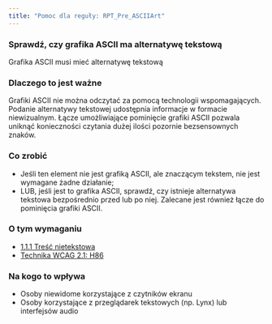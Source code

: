 ```yaml
---
title: "Pomoc dla reguły: RPT_Pre_ASCIIArt"
---
```


<div className="toolHelp">
<Row>
<Column colLg={16} colMd={8} colSm={4} className="toolHead">

### Sprawdź, czy grafika ASCII ma alternatywę tekstową

<div id="locLevel"></div>

Grafika ASCII musi mieć alternatywę tekstową

</Column>
</Row>
<Row>
<Column colLg={11} colMd={5} colSm={4} className="toolMain">

### Dlaczego to jest ważne

Grafiki ASCII nie można odczytać za pomocą technologii wspomagających. Podanie alternatywy tekstowej udostępnia informacje w formacie niewizualnym. Łącze umożliwiające pominięcie grafiki ASCII pozwala uniknąć konieczności czytania dużej ilości pozornie bezsensownych znaków.

<div id="locSnippet"></div>

### Co zrobić

 * Jeśli ten element nie jest grafiką ASCII, ale znaczącym tekstem, nie jest wymagane żadne działanie;
 * LUB, jeśli jest to grafika ASCII, sprawdź, czy istnieje alternatywa tekstowa bezpośrednio przed lub po niej. Zalecane jest również łącze do pominięcia grafiki ASCII.
 
</Column>
<Column colLg={5} colMd={3} colSm={4} className="toolLeft">

### O tym wymaganiu

* [1.1.1 Treść nietekstowa](https://wcag.lepszyweb.pl/#non-text-content)
* [Technika WCAG 2.1: H86](https://www.w3.org/WAI/WCAG21/Techniques/html/H86)

### Na kogo to wpływa

* Osoby niewidome korzystające z czytników ekranu
* Osoby korzystające z przeglądarek tekstowych (np. Lynx) lub interfejsów audio

</Column>
</Row>
</div>

